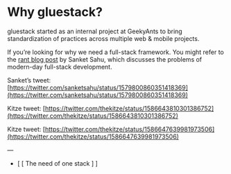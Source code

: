 # Why gluestack?

gluestack started as an internal project at GeekyAnts to bring standardization of practices across multiple web & mobile projects.

If you’re looking for why we need a full-stack framework. You might refer to the [rant blog post](https://sanket.info/writing/rant-what-the-stack) by Sanket Sahu, which discusses the problems of modern-day full-stack development.

Sanket’s tweet: [https://twitter.com/sanketsahu/status/1579800860351418369](https://twitter.com/sanketsahu/status/1579800860351418369)

Kitze tweet: [https://twitter.com/thekitze/status/1586643810301386752](https://twitter.com/thekitze/status/1586643810301386752)

Kitze tweet: [https://twitter.com/thekitze/status/1586647639981973506](https://twitter.com/thekitze/status/1586647639981973506)

—

- [ [ The need of one stack ] ]
